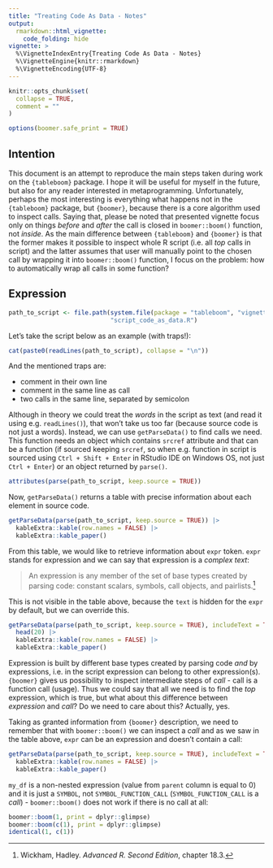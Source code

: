 ```yaml
---
title: "Treating Code As Data - Notes"
output: 
  rmarkdown::html_vignette:
    code_folding: hide
vignette: >
  %\VignetteIndexEntry{Treating Code As Data - Notes}
  %\VignetteEngine{knitr::rmarkdown}
  %\VignetteEncoding{UTF-8}
---
```


```r
knitr::opts_chunk$set(
  collapse = TRUE,
  comment = ""
)
```

```r
options(boomer.safe_print = TRUE)
```

## Intention

This document is an attempt to reproduce the main steps taken during work on the `{tableboom}` package. I hope it will be useful for myself in the future, but also for any reader interested in metaprogramming. Unfortunately, perhaps the most interesting is everything what happens not in the `{tableboom}` package, but `{boomer}`, because there is a core algorithm used to inspect calls. Saying that, please be noted that presented vignette focus only on things *before* and *after* the call is closed in `boomer::boom()` function, not *inside*. As the main difference between `{tableboom}` and `{boomer}` is that the former makes it possible to inspect whole R script (i.e. all *top* calls in script) and the latter assumes that user will manually point to the chosen call by wrapping it into `boomer::boom()` function, I focus on the problem: how to automatically wrap all calls in some function?

## Expression

```r
path_to_script <- file.path(system.file(package = "tableboom", "vignette_helpers"),
                            "script_code_as_data.R")
```

Let's take the script below as an example (with traps!):


```r
cat(paste0(readLines(path_to_script), collapse = "\n"))

```

And the mentioned traps are:

- comment in their own line
- comment in the same line as call
- two calls in the same line, separated by semicolon

Although in theory we could treat the *words* in the script as text (and read it using e.g. `readLines()`), that won't take us too far (because source code is not just a words). Instead, we can use `getParseData()` to find calls we need. This function needs an object which contains `srcref` attribute and that can be a function (if sourced keeping `srcref`, so when e.g. function in script is sourced using `Ctrl + Shift + Enter` in RStudio IDE on Windows OS, not just `Ctrl + Enter`) or an object returned by `parse()`.

```r
attributes(parse(path_to_script, keep.source = TRUE))
```

Now, `getParseData()` returns a table with precise information about each element in source code.

```r
getParseData(parse(path_to_script, keep.source = TRUE)) |> 
  kableExtra::kable(row.names = FALSE) |> 
  kableExtra::kable_paper()
```

From this table, we would like to retrieve information about `expr` token. `expr` stands for expression and we can say that expression is a *complex text*:

>An expression is any member of the set of base types created by parsing code: constant scalars, symbols, call objects, and pairlists.^[Wickham, Hadley. *Advanced R. Second Edition*, chapter 18.3.]

This is not visible in the table above, because the `text` is hidden for the `expr` by default, but we can override this.

```r
getParseData(parse(path_to_script, keep.source = TRUE), includeText = TRUE) |> 
  head(20) |> 
  kableExtra::kable(row.names = FALSE) |> 
  kableExtra::kable_paper()

```
Expression is built by different base types created by parsing code *and* by expressions, i.e. in the script expression can belong to other expression(s). `{boomer}` gives us possibility to inspect intermediate steps of *call* - call is a function call (usage). Thus we could say that all we need is to find the *top* expression, which is true, but what about this difference between *expression* and *call*? Do we need to care about this? Actually, yes.

Taking as granted information from `{boomer}` description, we need to remember that with `boomer::boom()` we can inspect a *call* and as we saw in the table above, `expr` can be an expression and doesn't contain a call:

```r
getParseData(parse(path_to_script, keep.source = TRUE), includeText = TRUE)[52:55, ] |> 
  kableExtra::kable(row.names = FALSE) |> 
  kableExtra::kable_paper()
```

`my_df` is a non-nested expression (value from `parent` column is equal to 0) and it is just a `SYMBOL`, not `SYMBOL_FUNCTION_CALL` (`SYMBOL_FUNCTION_CALL` is a *call*) - `boomer::boom()` does not work if there is no call at all:

```r
boomer::boom(1, print = dplyr::glimpse)
boomer::boom(c(1), print = dplyr::glimpse)
identical(1, c(1))
```


